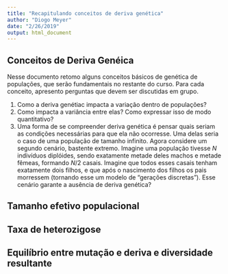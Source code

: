 ```yaml
---
title: "Recapitulando conceitos de deriva genética"
author: "Diogo Meyer"
date: "2/26/2019"
output: html_document
---
```



## Conceitos de Deriva Genéica

Nesse documento retomo alguns conceitos básicos de genética de populações, que serão fundamentais no restante do curso. Para cada conceito, apresento perguntas que devem ser discutidas em grupo.
 
1. Como a deriva genétiac impacta a variação dentro de populações? 
2. Como impacta a variância entre elas? Como expressar isso de modo quantitativo?
3. Uma forma de se compreender deriva genética é pensar quais seriam as condições necessárias para que ela não ocorresse. Uma delas seria o caso de uma população de tamanho infinito. Agora considere um segundo cenário, bastente extremo. Imagine uma população tivesse $N$ indivíduos diplóides, sendo exatamente metade deles machos e metade fêmeas, formando $N/2$ casais. Imagine que todos esses casais tenham exatamente dois filhos, e que após o nascimento dos filhos os pais morressem (tornando esse um modelo de "gerações discretas"). Esse cenário garante a ausência de deriva genética?

## Tamanho efetivo populacional


## Taxa de heterozigose

## Equilíbrio entre mutação e deriva e diversidade resultante




